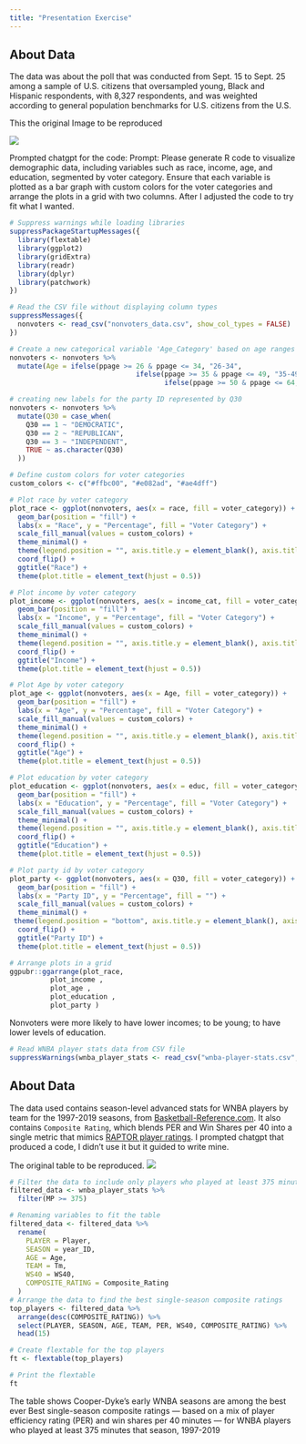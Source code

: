 ```yaml
---
title: "Presentation Exercise"
---
```


## About Data

The data was about the poll that was conducted from Sept. 15 to Sept. 25 among a sample of U.S. citizens that oversampled young, Black and Hispanic respondents, with 8,327 respondents, and was weighted according to general population benchmarks for U.S. citizens from the U.S.

This the original Image to be reproduced

[![](/images/image1.png)](https://github.com/kagpatrick/patrickkaggwa-MADA-portfolio)

Prompted chatgpt for the code: Prompt: Please generate R code to visualize demographic data, including variables such as race, income, age, and education, segmented by voter category. Ensure that each variable is plotted as a bar graph with custom colors for the voter categories and arrange the plots in a grid with two columns. After I adjusted the code to try fit what I wanted.

```r
# Suppress warnings while loading libraries
suppressPackageStartupMessages({
  library(flextable)
  library(ggplot2)
  library(gridExtra)
  library(readr)
  library(dplyr)
  library(patchwork)
})

# Read the CSV file without displaying column types
suppressMessages({
  nonvoters <- read_csv("nonvoters_data.csv", show_col_types = FALSE)
})

```

```r
# Create a new categorical variable 'Age_Category' based on age ranges using mutate and ifelse
nonvoters <- nonvoters %>%
  mutate(Age = ifelse(ppage >= 26 & ppage <= 34, "26-34",
                               ifelse(ppage >= 35 & ppage <= 49, "35-49",
                                      ifelse(ppage >= 50 & ppage <= 64, "50-64", "65+"))))

# creating new labels for the party ID represented by Q30
nonvoters <- nonvoters %>%
  mutate(Q30 = case_when(
    Q30 == 1 ~ "DEMOCRATIC",
    Q30 == 2 ~ "REPUBLICAN",
    Q30 == 3 ~ "INDEPENDENT",
    TRUE ~ as.character(Q30)
  ))
```

```r
# Define custom colors for voter categories
custom_colors <- c("#ffbc00", "#e082ad", "#ae4dff")

# Plot race by voter category
plot_race <- ggplot(nonvoters, aes(x = race, fill = voter_category)) +
  geom_bar(position = "fill") +
  labs(x = "Race", y = "Percentage", fill = "Voter Category") +
  scale_fill_manual(values = custom_colors) +
  theme_minimal() +
  theme(legend.position = "", axis.title.y = element_blank(), axis.title.x = element_blank()) +
  coord_flip() +
  ggtitle("Race") +
  theme(plot.title = element_text(hjust = 0.5))

# Plot income by voter category
plot_income <- ggplot(nonvoters, aes(x = income_cat, fill = voter_category)) +
  geom_bar(position = "fill") +
  labs(x = "Income", y = "Percentage", fill = "Voter Category") +
  scale_fill_manual(values = custom_colors) +
  theme_minimal() +
  theme(legend.position = "", axis.title.y = element_blank(), axis.title.x = element_blank()) +
  coord_flip() +
  ggtitle("Income") +
  theme(plot.title = element_text(hjust = 0.5))

# Plot Age by voter category
plot_age <- ggplot(nonvoters, aes(x = Age, fill = voter_category)) +
  geom_bar(position = "fill") +
  labs(x = "Age", y = "Percentage", fill = "Voter Category") +
  scale_fill_manual(values = custom_colors) +
  theme_minimal() +
  theme(legend.position = "", axis.title.y = element_blank(), axis.title.x = element_blank()) +
  coord_flip() +
  ggtitle("Age") +
  theme(plot.title = element_text(hjust = 0.5))

# Plot education by voter category
plot_education <- ggplot(nonvoters, aes(x = educ, fill = voter_category)) +
  geom_bar(position = "fill") +
  labs(x = "Education", y = "Percentage", fill = "Voter Category") +
  scale_fill_manual(values = custom_colors) +
  theme_minimal() +
  theme(legend.position = "", axis.title.y = element_blank(), axis.title.x = element_blank()) +
  coord_flip() +
  ggtitle("Education") +
  theme(plot.title = element_text(hjust = 0.5))

# Plot party id by voter category
plot_party <- ggplot(nonvoters, aes(x = Q30, fill = voter_category)) +
  geom_bar(position = "fill") +
  labs(x = "Party ID", y = "Percentage", fill = "") +
  scale_fill_manual(values = custom_colors) +
  theme_minimal() +
 theme(legend.position = "bottom", axis.title.y = element_blank(), axis.title.x = element_blank()) +
  coord_flip() +
  ggtitle("Party ID") +
  theme(plot.title = element_text(hjust = 0.5))

# Arrange plots in a grid
ggpubr::ggarrange(plot_race,
          plot_income ,
          plot_age ,
          plot_education ,
          plot_party )


```

Nonvoters were more likely to have lower incomes; to be young; to have lower levels of education.

```r
# Read WNBA player stats data from CSV file
suppressWarnings(wnba_player_stats <- read_csv("wnba-player-stats.csv", show_col_types = FALSE))


```

## About Data

The data used contains season-level advanced stats for WNBA players by team for the 1997-2019 seasons, from [Basketball-Reference.com](https://www.basketball-reference.com/). It also contains `Composite Rating`, which blends PER and Win Shares per 40 into a single metric that mimics [RAPTOR player ratings](https://fivethirtyeight.com/features/introducing-raptor-our-new-metric-for-the-modern-nba/). I prompted chatgpt that produced a code, I didn't use it but it guided to write mine.

The original table to be reproduced. [![](/images/image2.png)](https://github.com/kagpatrick/patrickkaggwa-MADA-portfolio)

```r

# Filter the data to include only players who played at least 375 minutes
filtered_data <- wnba_player_stats %>%
  filter(MP >= 375)

# Renaming variables to fit the table 
filtered_data <- filtered_data %>%
  rename(
    PLAYER = Player,
    SEASON = year_ID,
    AGE = Age,
    TEAM = Tm,
    WS40 = WS40,
    COMPOSITE_RATING = Composite_Rating
  )
# Arrange the data to find the best single-season composite ratings
top_players <- filtered_data %>%
  arrange(desc(COMPOSITE_RATING)) %>%
  select(PLAYER, SEASON, AGE, TEAM, PER, WS40, COMPOSITE_RATING) %>%
  head(15)

# Create flextable for the top players
ft <- flextable(top_players)

# Print the flextable
ft
```

The table shows Cooper-Dyke's early WNBA seasons are among the best ever Best single-season composite ratings --- based on a mix of player efficiency rating (PER) and win shares per 40 minutes --- for WNBA players who played at least 375 minutes that season, 1997-2019
